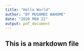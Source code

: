 ```yaml
---
title: "Hello World"
author: "BY MUGAMBI WAHOME"
date: "2020 M08 22"
output: pdf_document
---
```


## This is a markdown file
